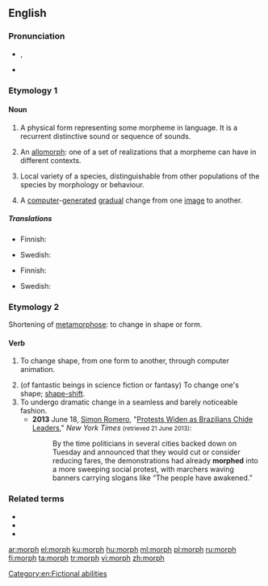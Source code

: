 {{also|-morph}}
{{wikipedia}}
==English==

===Pronunciation===
* {{enPR|mô(r)f}}, {{IPA|/mɔː(r)f/|lang=en}}
* {{rhymes|ɔː(r)f|lang=en}}

===Etymology 1===
{{back-form|morpheme|lang=en}}

====Noun====
{{en-noun}}

# {{lb|en|linguistics}} A physical form representing some morpheme in language. It is a recurrent distinctive sound or sequence of sounds.
# {{lb|en|linguistics}} An [[allomorph]]: one of a set of realizations that a morpheme can have in different contexts.
# {{lb|en|biology}} Local variety of a species, distinguishable from other populations of the species by morphology or behaviour.
# A [[computer]]-[[generated]] [[gradual]] change from one [[image]] to another.

=====Translations=====
{{trans-top|physical form representing morpheme}}
* Finnish: {{t+|fi|morfi}}
{{trans-mid}}
* Swedish: {{t+|sv|morf}}
{{trans-bottom}}

{{trans-see|allomorph}}

{{trans-top|biology: local variety}}
* Finnish: {{t+|fi|morfi}}
{{trans-mid}}
* Swedish: {{t+|sv|morf}}
{{trans-bottom}}

===Etymology 2===
Shortening of [[metamorphose]]: to change in shape or form.

====Verb====
{{en-verb}}

# {{lb|en|colloquial|ambitransitive}} To change shape, from one form to another, through computer animation.
# (of fantastic beings in science fiction or fantasy) To change one's shape; [[shape-shift]].
# To undergo dramatic change in a seamless and barely noticeable fashion.
#* '''2013''' June 18, [[w:Simon Romero|Simon Romero]], "[http://www.nytimes.com/2013/06/19/world/americas/brazilian-leaders-brace-for-more-protests.html Protests Widen as Brazilians Chide Leaders]," ''New York Times'' <small>(retrieved 21 June 2013)</small>:
#*: By the time politicians in several cities backed down on Tuesday and announced that they would cut or consider reducing fares, the demonstrations had already '''morphed''' into a more sweeping social protest, with marchers waving banners carrying slogans like “The people have awakened.”

===Related terms===
* {{l|en|morphic}}
* {{l|en|morpho-}}
* {{l|en|morphological}}

[[Category:en:Fictional abilities]]

[[ar:morph]]
[[el:morph]]
[[ku:morph]]
[[hu:morph]]
[[ml:morph]]
[[pl:morph]]
[[ru:morph]]
[[fi:morph]]
[[ta:morph]]
[[tr:morph]]
[[vi:morph]]
[[zh:morph]]